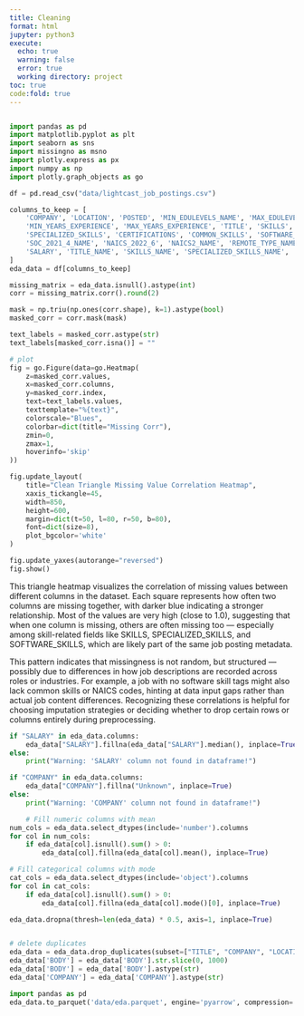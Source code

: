 ```yaml
---
title: Cleaning
format: html
jupyter: python3
execute:
  echo: true
  warning: false
  error: true
  working directory: project
toc: true
code:fold: true
---
```


```python

```
```python
import pandas as pd
import matplotlib.pyplot as plt
import seaborn as sns
import missingno as msno
import plotly.express as px
import numpy as np
import plotly.graph_objects as go

df = pd.read_csv("data/lightcast_job_postings.csv")

columns_to_keep = [
    'COMPANY', 'LOCATION', 'POSTED', 'MIN_EDULEVELS_NAME', 'MAX_EDULEVELS_NAME',
    'MIN_YEARS_EXPERIENCE', 'MAX_YEARS_EXPERIENCE', 'TITLE', 'SKILLS',
    'SPECIALIZED_SKILLS', 'CERTIFICATIONS', 'COMMON_SKILLS', 'SOFTWARE_SKILLS',
    'SOC_2021_4_NAME', 'NAICS_2022_6', 'NAICS2_NAME', 'REMOTE_TYPE_NAME',
    'SALARY', 'TITLE_NAME', 'SKILLS_NAME', 'SPECIALIZED_SKILLS_NAME', 'BODY'
]
eda_data = df[columns_to_keep]
```

```python

missing_matrix = eda_data.isnull().astype(int)
corr = missing_matrix.corr().round(2)

mask = np.triu(np.ones(corr.shape), k=1).astype(bool)
masked_corr = corr.mask(mask)

text_labels = masked_corr.astype(str)
text_labels[masked_corr.isna()] = ""

# plot
fig = go.Figure(data=go.Heatmap(
    z=masked_corr.values,
    x=masked_corr.columns,
    y=masked_corr.index,
    text=text_labels.values,
    texttemplate="%{text}",
    colorscale="Blues",
    colorbar=dict(title="Missing Corr"),
    zmin=0,
    zmax=1,
    hoverinfo='skip'
))

fig.update_layout(
    title="Clean Triangle Missing Value Correlation Heatmap",
    xaxis_tickangle=45,
    width=850,
    height=600,
    margin=dict(t=50, l=80, r=50, b=80),
    font=dict(size=8),
    plot_bgcolor='white'
)

fig.update_yaxes(autorange="reversed")
fig.show()
```

This triangle heatmap visualizes the correlation of missing values between different columns in the dataset. Each square represents how often two columns are missing together, with darker blue indicating a stronger relationship. Most of the values are very high (close to 1.0), suggesting that when one column is missing, others are often missing too — especially among skill-related fields like SKILLS, SPECIALIZED_SKILLS, and SOFTWARE_SKILLS, which are likely part of the same job posting metadata.

This pattern indicates that missingness is not random, but structured — possibly due to differences in how job descriptions are recorded across roles or industries. For example, a job with no software skill tags might also lack common skills or NAICS codes, hinting at data input gaps rather than actual job content differences. Recognizing these correlations is helpful for choosing imputation strategies or deciding whether to drop certain rows or columns entirely during preprocessing.


```python

if "SALARY" in eda_data.columns:
    eda_data["SALARY"].fillna(eda_data["SALARY"].median(), inplace=True)
else:
    print("Warning: 'SALARY' column not found in dataframe!")

if "COMPANY" in eda_data.columns:
    eda_data["COMPANY"].fillna("Unknown", inplace=True)
else:
    print("Warning: 'COMPANY' column not found in dataframe!")

    # Fill numeric columns with mean
num_cols = eda_data.select_dtypes(include='number').columns
for col in num_cols:
    if eda_data[col].isnull().sum() > 0:
        eda_data[col].fillna(eda_data[col].mean(), inplace=True)

# Fill categorical columns with mode
cat_cols = eda_data.select_dtypes(include='object').columns
for col in cat_cols:
    if eda_data[col].isnull().sum() > 0:
        eda_data[col].fillna(eda_data[col].mode()[0], inplace=True)

eda_data.dropna(thresh=len(eda_data) * 0.5, axis=1, inplace=True)


# delete duplicates
eda_data = eda_data.drop_duplicates(subset=["TITLE", "COMPANY", "LOCATION", "POSTED","BODY"])
eda_data['BODY'] = eda_data['BODY'].str.slice(0, 1000)
eda_data['BODY'] = eda_data['BODY'].astype(str)
eda_data['COMPANY'] = eda_data['COMPANY'].astype(str)
```


```python
import pandas as pd
eda_data.to_parquet('data/eda.parquet', engine='pyarrow', compression='gzip')
```